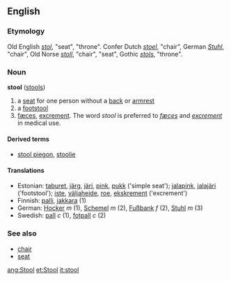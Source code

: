 ==English==
===Etymology===
Old English ''[[stol]]'', "seat", "throne". Confer Dutch ''[[stoel]]'', "chair", German ''[[Stuhl]]'', "chair", Old Norse ''[[stoll]]'', "chair", "seat", Gothic ''[[stols]]'', "throne".

===Noun===
'''stool''' ([[stools]])

# a [[seat]] for one person without a [[back]] or [[armrest]]
# a [[footstool]]
# [[fæces]], [[excrement]]. The word ''stool'' is preferred to ''[[fæces]]'' and ''[[excrement]]'' in medical use.

====Derived terms====
*[[stool piegon]], [[stoolie]]

====Translations====
*Estonian: [[taburet]], [[järg]], [[järi]], [[pink]], [[pukk]] ('simple seat'); [[jalapink]], [[jalajäri]] ('footstool'); [[iste]], [[väljaheide]], [[roe]], [[ekskrement]] ('excrement')
*Finnish: [[palli]], [[jakkara]] (1)
*German: [[Hocker]] ''m'' (1), [[Schemel]] ''m'' (2), [[Fußbank]] ''f'' (2), [[Stuhl]] ''m'' (3)
*Swedish: [[pall]] ''c'' (1), [[fotpall]] ''c'' (2)

===See also===
*[[chair]]
*[[seat]]

[[ang:Stool]]
[[et:Stool]]
[[it:stool]]